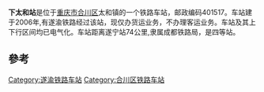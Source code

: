 {{unreferenced|time=2014-06-06T02:45:55+00:00}}
{{noteTA
|1=zh-cn:始发车次; zh-hk:列車班次;
|2=zh-cn:车次; zh-hk:班次;
}}
{{Infobox China railway station 
|车站名称 = 下太和站
|车站名称拼音 = 
|图片 =
|车站地址 = [[重庆市|重庆市]][[合川区|合川区]]
|归属 = [[成都铁路局|成都铁路局]]
|车站等级 = [[四等站_(中铁)|四等站]]
|线路 = [[遂渝铁路|遂渝铁路]]
}}
'''下太和站'''是位于[[重庆市|重庆市]][[合川区|合川区]]太和镇的一个铁路车站，邮政编码401517。车站建于2006年,有遂渝铁路经过该站，现仅办货运业务，不办理客运业务。车站及其上下行区间均已电气化。车站距离遂宁站74公里,隶属成都铁路局，是四等站。

==參考==
{{reflist}}

{{start rail box}}
{{s-inop|[[渭沱站|渭沱站]]}}
{{s-line|[[遂渝铁路|遂渝铁路]]}}
{{s-inop|[[潼南站|潼南站]]}}
{{end box}}

{{遂渝铁路}}

[[Category:遂渝铁路车站|Category:遂渝铁路车站]]
[[Category:合川区铁路车站|Category:合川区铁路车站]]